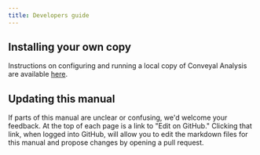 ```yaml
---
title: Developers guide
---
```


## Installing your own copy

Instructions on configuring and running a local copy of Conveyal Analysis are available [here](https://github.com/conveyal/r5).

## Updating this manual

If parts of this manual are unclear or confusing, we'd welcome your feedback.  At the top of each page is a link to "Edit on GitHub."  Clicking that link, when logged into GitHub, will allow you to edit the markdown files for this manual and propose changes by opening a pull request.
